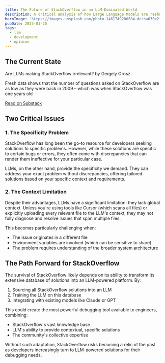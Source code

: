 ```yaml
---
title: The Future of StackOverflow in an LLM-Dominated World
description: A critical analysis of how Large Language Models are reshaping debugging practices and what it means for StackOverflow's future.
heroImage: 'https://images.unsplash.com/photo-1461749280684-dccba630e2f6?ixlib=rb-4.0.3&ixid=M3wxMjA3fDB8MHxwaG90by1wYWdlfHx8fGVufDB8fHx8fA%3D%3D&auto=format&fit=crop&w=1469&q=80'
pubDate: 2025-01-25
tags:
  - llm
  - development
  - opinion
---
```


## The Current State

<div class="substack-post-embed bg-white rounded-lg shadow-sm p-4">
  <p lang="en" class="text-gray-900 font-medium">Are LLMs making StackOverflow irrelevant? by Gergely Orosz</p>
  <p class="text-gray-600">Fresh data shows that the number of questions asked on StackOverflow are as low as they were back in 2009 – which was when StackOverflow was one years old</p>
  <a data-post-link href="https://newsletter.pragmaticengineer.com/p/are-llms-making-stackoverflow-irrelevant" class="text-sky-700 hover:text-sky-800">Read on Substack</a>
</div>
<script async src="https://substack.com/embedjs/embed.js" charset="utf-8"></script>

## Two Critical Issues

### 1. The Specificity Problem

StackOverflow has long been the go-to resource for developers seeking solutions to specific problems. However, while these solutions are specific to certain bugs or errors, they often come with discrepancies that can render them ineffective for your particular case.

LLMs, on the other hand, provide the specificity we demand. They can address your exact problem without discrepancies, offering tailored solutions based on your specific context and requirements.

### 2. The Context Limitation

Despite their advantages, LLMs have a significant limitation: they lack global context. Unless you're using tools like Cursor (which scans all files) or explicitly uploading every relevant file to the LLM's context, they may not fully diagnose and resolve issues that span multiple files.

This becomes particularly challenging when:
- The issue originates in a different file
- Environment variables are involved (which can be sensitive to share)
- The problem requires understanding of the broader system architecture

## The Path Forward for StackOverflow

The survival of StackOverflow likely depends on its ability to transform its extensive database of solutions into an LLM-powered platform. By:

1. Sourcing all StackOverflow solutions into an LLM
2. Training the LLM on this database
3. Integrating with existing models like Claude or GPT

This could create the most powerful debugging tool available to engineers, combining:
- StackOverflow's vast knowledge base
- LLM's ability to provide contextual, specific solutions
- The community's collective expertise

Without such adaptation, StackOverflow risks becoming a relic of the past as developers increasingly turn to LLM-powered solutions for their debugging needs.